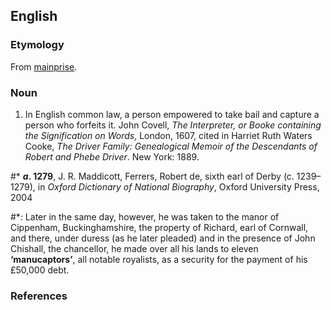 ==English==

===Etymology===
From [[mainprise]].

===Noun===
{{en-noun}}

# {{context|legal|obsolete|lang=en}} In English common law, a person empowered to take bail and capture a person who forfeits it.<ref> John Covell, ''The Interpreter, or Booke containing the Signification on Words'', London, 1607, cited in Harriet Ruth Waters Cooke, ''The Driver Family: Genealogical Memoir of the Descendants of Robert and Phebe Driver''. New York: 1889.
</ref>
#* '''''a''. 1279''', J. R. Maddicott, Ferrers, Robert de, sixth earl of Derby (c. 1239–1279), in ''Oxford Dictionary of National Biography'', Oxford University Press, 2004
#*: Later in the same day, however, he was taken to the manor of Cippenham, Buckinghamshire, the property of Richard, earl of Cornwall, and there, under duress (as he later pleaded) and in the presence of John Chishall, the chancellor, he made over all his lands to eleven '''‘manucaptors’''', all notable royalists, as a security for the payment of his £50,000 debt.

===References===
<references/>